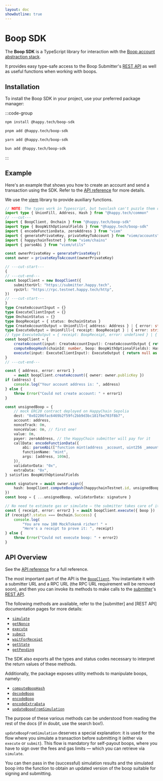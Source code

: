 ```yaml
---
layout: doc
showOutline: true
---
```


# Boop SDK

The **Boop SDK** is a TypeScript library for interaction with the [Boop account abstraction stack](/boop).

It provides easy type-safe access to the Boop Submitter's [REST API](/boop/rest) as well as useful functions when
working with boops.

## Installation

To install the Boop SDK in your project, use your preferred package manager:

:::code-group

```bash [npm]
npm install @happy.tech/boop-sdk
```

```bash [pnpm]
pnpm add @happy.tech/boop-sdk
```

```bash [yarn]
yarn add @happy.tech/boop-sdk
```

```bash [bun]
bun add @happy.tech/boop-sdk
```

:::

## Example

Here's an example that shows you how to create an account and send a
transaction using the SDK. Refer to the [API reference](/boop/sdk/api) for more details.

We use the [viem](https://viem.sh) library to provide auxiliary functions.

```ts twoslash
// NOTE: The types work in Typescript, but twoslash can't puzzle them output, so we have to help it A LOT.
import type { UnionFill, Address, Hash } from "@happy.tech/common"
// ---cut---
import { BoopClient, Onchain } from "@happy.tech/boop-sdk"
import type { BoopWithOptionalFields } from "@happy.tech/boop-sdk"
import { encodeFunctionData, zeroAddress } from "viem"
import { generatePrivateKey, privateKeyToAccount } from "viem/accounts"
import { happychainTestnet } from "viem/chains"
import { parseAbi } from "viem/utils"

const ownerPrivateKey = generatePrivateKey()
const owner = privateKeyToAccount(ownerPrivateKey)

// ---cut-start---
{
// ---cut-end---
const boopClient = new BoopClient({
    submitterUrl: "https://submitter.happy.tech",
    rpcUrl: "https://rpc.testnet.happy.tech/http",
})
// ---cut-start---
}
type CreateAccountInput = {}
type ExecuteClientInput = {}
type OnchainStatus = {}
type BoopReceipt = { status: OnchainStatus }
type CreateAccountOutput = UnionFill<{ address: Address } | { error: string }>
type ExecuteOutput = UnionFill<{ receipt: BoopReceipt } | { error: string }>
// type ExecuteOutput = { receipt: BoopReceipt, error: undefined } | { error: string, receipt: undefined }
const boopClient = {
    createAccount(input: CreateAccountInput): CreateAccountOutput { return null as any },
    computeBoopHash(chainId: number, boop: BoopWithOptionalFields): Hash { return null as any},
    execute(input: ExecuteClientInput): ExecuteOutput { return null as any },
}
// ---cut-end---

const { address, error: error1 }
    = await boopClient.createAccount({ owner: owner.publicKey })
if (address) {
    console.log("Your account address is: ", address)
} else {
    throw Error("Could not create account: " + error1)
}

const unsignedBoop = {
    // mock ERC20 contract deployed on HappyChain Sepolia
    dest: "0x02206fac6469b2f59fc2bb9d3bc181fbe703f8b7",
    account: address,
    nonceTrack: 0n,
    nonceValue: 0n, // first one!
    value: 0n,
    payer: zeroAddress, // the HappyChain submitter will pay for it
    callData: encodeFunctionData({
        abi: parseAbi(["function mint(address _account, uint256 _amount)"]),
        functionName: "mint",
        args: [address, 100n],
    }),
    validatorData: "0x",
    extraData: "0x",
} satisfies BoopWithOptionalFields

const signature = await owner.sign({
    hash: boopClient.computeBoopHash(happychainTestnet.id, unsignedBoop)
})
const boop = { ...unsignedBoop, validatorData: signature }

// No need to estimate gas or simulate — the submitter takes care of it!
const { receipt, error: error2 } = await boopClient.execute({ boop })
if (receipt?.status === Onchain.Success) {
    console.log(
        "You are now 100 MockTokenA richer! " +
        "Here's a receipt to prove it: ", receipt)
} else {
    throw Error("Could not execute boop: " + error2)
}
```

## API Overview

See the [API reference](/boop/sdk/api) for a full reference.

The most important part of the API is the [`BoopClient`]. You instantiate it with a submitter URL and a RPC URL (the RPC
URL requirement will be removed soon), and then you can invoke its methods to make calls to the
[submitter](/boop/submitter)'s [REST API](/boop/rest).

[`BoopClient`]: /boop/sdk/api/classes/BoopClient

The following methods are available, refer to the [submitter] and [REST API] documentation pages for more details:

- [`simulate`](/boop/sdk/api/classes/BoopClient#simulate)
- [`getNonce`](/boop/sdk/api/classes/BoopClient#getNonce)
- [`execute`](/boop/sdk/api/classes/BoopClient#execute)
- [`submit`](/boop/sdk/api/classes/BoopClient#submit)
- [`waitForReceipt`](/boop/sdk/api/classes/BoopClient#waitForReceipt)
- [`getState`](/boop/sdk/api/classes/BoopClient#getState)
- [`getPending`](/boop/sdk/api/classes/BoopClient#getPending)

The SDK also exports all the types and status codes necessary to interpret the return values of these methods.

Additionally, the package exposes utility methods to manipulate boops, namely:

- [`computeBoopHash`](/boop/sdk/api/functions/computeBoopHash)
- [`decodeBoop`](/boop/sdk/api/functions/decodeBoop)
- [`encodeBoop`](/boop/sdk/api/functions/encodeBoop)
- [`encodeExtraData`](/boop/sdk/api/functions/encodeExtraData)
- [`updateBoopFromSimulation`](/boop/sdk/api/functions/updateBoopFromSimulation)

The purpose of these various methods can be understood from reading the rest of the docs
(if in doubt, use the search box!).

`updateBoopFromSimulation` deserves a special explanation: it is used for the flow where you simulate a transaction
before submitting it (either via `execute` or `submit`). This flow is mandatory for self-payout boops, where you have to
sign over the fees and gas limits — which you can retrieve via `simulate`.

You can then pass in the (successful) simulation results and the simulated boop into the function to obtain an updated
version of the boop suitable for signing and submitting.
